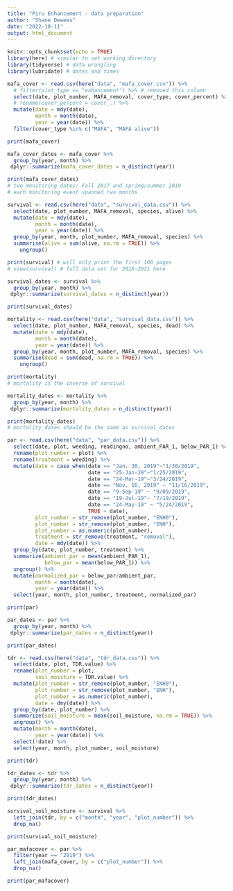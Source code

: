 ```yaml
---
title: "Piru Enhancement - data preparation"
author: "Shane Dewees"
date: "2022-10-11"
output: html_document
---
```


```r
knitr::opts_chunk$set(echo = TRUE)
library(here) # similar to set working directory
library(tidyverse) # data wrangling
library(lubridate) # dates and times
```

```r
mafa_cover <- read.csv(here("data", "mafa_cover.csv")) %>%
  # filter(plot_type == "enhancement") %>% # removed this column
  select(date, plot_number, MAFA_removal, cover_type, cover_percent) %>% 
  # rename(cover_percent = cover_.) %>% 
  mutate(date = mdy(date),
         month = month(date),
         year = year(date)) %>% 
  filter(cover_type %in% c("MAFA", "MAFA alive")) 

print(mafa_cover)

mafa_cover_dates <- mafa_cover %>% 
  group_by(year, month) %>% 
 dplyr::summarize(mafa_cover_dates = n_distinct(year))

print(mafa_cover_dates)
# two monitoring dates: Fall 2017 and spring/summer 2019
# each monitoring event spanned two months 
```

```r
survival <- read.csv(here("data", "survival_data.csv")) %>% 
  select(date, plot_number, MAFA_removal, species, alive) %>% 
  mutate(date = mdy(date),
         month = month(date),
         year = year(date)) %>% 
  group_by(year, month, plot_number, MAFA_removal, species) %>% 
  summarise(alive = sum(alive, na.rm = TRUE)) %>% 
    ungroup()

print(survival) # will only print the first 100 pages
# view(survival) # full data set for 2018-2021 here

survival_dates <- survival %>% 
  group_by(year, month) %>% 
 dplyr::summarize(survival_dates = n_distinct(year))

print(survival_dates)
```

```r
mortality <- read.csv(here("data", "survival_data.csv")) %>% 
  select(date, plot_number, MAFA_removal, species, dead) %>% 
  mutate(date = mdy(date),
         month = month(date),
         year = year(date)) %>% 
  group_by(year, month, plot_number, MAFA_removal, species) %>% 
  summarise(dead = sum(dead, na.rm = TRUE)) %>% 
    ungroup()

print(mortality)
# mortality is the inverse of survival

mortality_dates <- mortality %>% 
  group_by(year, month) %>% 
 dplyr::summarize(mortality_dates = n_distinct(year))

print(mortality_dates)
# mortality_dates should be the same as survival_dates
```

```r
par <- read.csv(here("data", "par_data.csv")) %>% 
  select(date, plot, weeding, readingno, ambient_PAR_1, below_PAR_1) %>% 
  rename(plot_number = plot) %>% 
  rename(treatment = weeding) %>% 
  mutate(date = case_when(date == "Jan. 30, 2019"~"1/30/2019",
                          date == "25-Jan-19"~"1/25/2019",
                          date == "24-Mar-19"~"3/24/2019",
                          date == "Nov. 16, 2019" ~ "11/16/2019",
                          date == "9-Sep-19" ~ "9/09/2019",
                          date == "19-Jul-19"~ "7/19/2019",
                          date == "24-May-19" ~ "5/24/2019",
                          TRUE ~ date),
         plot_number = str_remove(plot_number, "ENH0"),
         plot_number = str_remove(plot_number, "ENH"),
         plot_number = as.numeric(plot_number),
         treatment = str_remove(treatment, "removal"),
         date = mdy(date)) %>% 
  group_by(date, plot_number, treatment) %>% 
  summarize(ambient_par = mean(ambient_PAR_1),
            below_par = mean(below_PAR_1)) %>% 
  ungroup() %>% 
  mutate(normalized_par = below_par/ambient_par,
         month = month(date),
         year = year(date)) %>% 
  select(year, month, plot_number, treatment, normalized_par) 

print(par)

par_dates <- par %>% 
  group_by(year, month) %>% 
 dplyr::summarize(par_dates = n_distinct(year))

print(par_dates)
```


```r
tdr <- read.csv(here("data", "tdr_data.csv")) %>% 
  select(date, plot, TDR.value) %>% 
  rename(plot_number = plot,
         soil_moisture = TDR.value) %>% 
  mutate(plot_number = str_remove(plot_number, "ENH0"),
         plot_number = str_remove(plot_number, "ENH"),
         plot_number = as.numeric(plot_number),
         date = dmy(date)) %>% 
  group_by(date, plot_number) %>% 
  summarize(soil_moisture = mean(soil_moisture, na.rm = TRUE)) %>% 
  ungroup() %>% 
  mutate(month = month(date),
         year = year(date)) %>% 
  select(!date) %>% 
  select(year, month, plot_number, soil_moisture)

print(tdr)

tdr_dates <- tdr %>% 
  group_by(year, month) %>% 
 dplyr::summarize(tdr_dates = n_distinct(year))

print(tdr_dates)
```

```r
survival_soil_moisture <- survival %>% 
  left_join(tdr, by = c("month", "year", "plot_number")) %>% 
  drop_na()

print(survival_soil_moisture)
```

```r
par_mafacover <- par %>% 
  filter(year == "2019") %>% 
  left_join(mafa_cover, by = c("plot_number")) %>% 
  drop_na() 

print(par_mafacover)
```